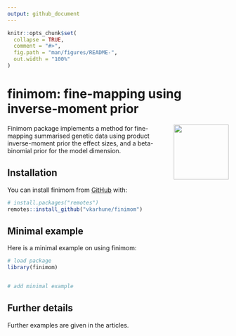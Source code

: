 ```yaml
---
output: github_document
---
```




<!-- README.md is generated from README.Rmd. Please edit that file -->
<!-- remember to knit this separately with devtools::build_readme() -->

```r
knitr::opts_chunk$set(
  collapse = TRUE,
  comment = "#>",
  fig.path = "man/figures/README-",
  out.width = "100%"
)
```

# finimom: fine-mapping using inverse-moment prior

<!-- badges: start -->
<!-- badges: end -->

<img src="man/figures/finimom.png" align="right" width="125"/>

Finimom package implements a method for fine-mapping summarised genetic data using product inverse-moment prior the effect sizes, and a beta-binomial prior for the model dimension.

## Installation

You can install finimom from [GitHub](https://github.com/) with:

``` r
# install.packages("remotes")
remotes::install_github("vkarhune/finimom")
```

## Minimal example

Here is a minimal example on using finimom:

```r

# load package
library(finimom)


# add minimal example

```

## Further details

Further examples are given in the articles.


